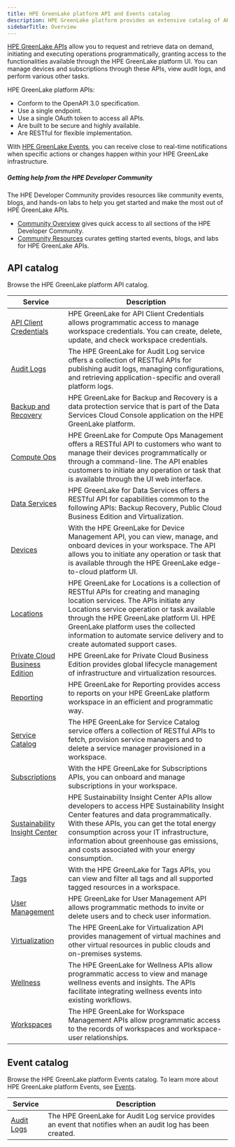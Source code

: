 ---
title: HPE GreenLake platform API and Events catalog
description: HPE GreenLake platform provides an extensive catalog of APIs and Events. By providing both API and Event functionality, HPE GreenLake offers a comprehensive developer toolkit that meets the diverse needs and use cases of HPE GreenLake administrators.
sidebarTitle: Overview
---

[HPE GreenLake APIs](/docs/greenlake/services/#api-catalog) allow you to request and retrieve data on demand, initiating and executing operations programmatically, granting access to the functionalities available through the HPE GreenLake platform UI. You can manage devices and subscriptions through these APIs, view audit logs, and perform various other tasks.

HPE GreenLake platform APIs:

* Conform to the OpenAPI 3.0 specification.
* Use a single endpoint.
* Use a single OAuth token to access all APIs.
* Are built to be secure and highly available.
* Are RESTful for flexible implementation.

With [HPE GreenLake Events](/docs/greenlake/services/#event-catalog), you can receive close to real-time notifications when specific actions or changes happen within your HPE GreenLake infrastructure.

##### Getting help from the HPE Developer Community

The HPE Developer Community provides resources like community events, blogs, and hands-on labs to help you get started and make the most out of HPE GreenLake APIs.

* [Community Overview](/docs/greenlake/community/) gives quick access to all sections of the HPE Developer Community.
* [Community Resources](/docs/greenlake/community/resources/) curates getting started events, blogs, and labs for HPE GreenLake APIs.


## API catalog

Browse the HPE GreenLake platform API catalog.

| Service | Description |
| --- | --- |
| [API Client Credentials](/docs/greenlake/services/credentials/public/) | HPE GreenLake for API Client Credentials allows programmatic access to manage workspace credentials. You can create, delete, update, and check workspace credentials. |
| [Audit Logs](/docs/greenlake/services/audit-logs/public/) | The HPE GreenLake for Audit Log service offers a collection of RESTful APIs for publishing audit logs, managing configurations, and retrieving application-specific and overall platform logs. |
| [Backup and Recovery](/docs/greenlake/services/backup-recovery/public/) | HPE GreenLake for Backup and Recovery is a data protection service that is part of the Data Services Cloud Console application on the HPE GreenLake platform. |
| [Compute Ops](/docs/greenlake/services/compute-ops-mgmt/public/) | HPE GreenLake for Compute Ops Management offers a RESTful API to customers who want to manage their devices programmatically or through a command-line. The API enables customers to initiate any operation or task that is available through the UI web interface. |
| [Data Services](/docs/greenlake/services/data-services/public/) | HPE GreenLake for Data Services offers a RESTful API for capabilities common to the following APIs: Backup Recovery, Public Cloud Business Edition and Virtualization. |
| [Devices](/docs/greenlake/services/device-management/public/) | With the HPE GreenLake for Device Management API, you can view, manage, and onboard devices in your workspace. The API allows you to initiate any operation or task that is available through the HPE GreenLake edge-to-cloud platform UI. |
| [Locations](/docs/greenlake/services/location-management/public/) | HPE GreenLake for Locations is a collection of RESTful APIs for creating and managing location services. The APIs initiate any Locations service operation or task available through the HPE GreenLake platform UI. HPE GreenLake platform uses the collected information to automate service delivery and to create automated support cases. |
| [Private Cloud Business Edition](/docs/greenlake/services/private-cloud-business/public/) | HPE GreenLake for Private Cloud Business Edition provides global lifecycle management of infrastructure and virtualization resources. |
| [Reporting](/docs/greenlake/services/reporting/public/) | HPE GreenLake for Reporting provides access to reports on your HPE GreenLake platform workspace in an efficient and programmatic way. |
| [Service Catalog](/docs/greenlake/services/service-catalog/public/) | The HPE GreenLake for Service Catalog service offers a collection of RESTful APIs to fetch, provision service managers and to delete a service manager provisioned in a workspace. |
| [Subscriptions](/docs/greenlake/services/subscription-management/public/) | With the HPE GreenLake for Subscriptions APIs, you can onboard and manage subscriptions in your workspace. |
| [Sustainability Insight Center](/docs/greenlake/services/sustainability/public/) | HPE Sustainability Insight Center APIs allow developers to access HPE Sustainability Insight Center features and data programmatically. With these APIs, you can get the total energy consumption across your IT infrastructure, information about greenhouse gas emissions, and costs associated with your energy consumption. |
| [Tags](/docs/greenlake/services/tags/public/) | With the HPE GreenLake for Tags APIs, you can view and filter all tags and all supported tagged resources in a workspace. |
| [User Management](/docs/greenlake/services/identity/public/) | HPE GreenLake for User Management API allows programmatic methods to invite or delete users and to check user information. |
| [Virtualization](/docs/greenlake/services/virtualization/public/) | The HPE GreenLake for Virtualization API provides management of virtual machines and other virtual resources in public clouds and on-premises systems. |
| [Wellness](/docs/greenlake/services/wellness/public/) | The HPE GreenLake for Wellness APIs allow programmatic access to view and manage wellness events and insights. The APIs facilitate integrating wellness events into existing workflows. |
| [Workspaces](/docs/greenlake/services/workspace/public/) | The HPE GreenLake for Workspace Management APIs allow programmatic access to the records of workspaces and workspace-user relationships. |


## Event catalog

Browse the HPE GreenLake platform Events catalog. To learn more about HPE GreenLake platform Events, see [Events](/docs/greenlake/services/event/public/events/).

| Service | Description |
| --- | --- |
| [Audit Logs](/docs/greenlake/services/audit-logs/public/catalog/audit-log-event-latest/overview/) | The HPE GreenLake for Audit Log service provides an event that notifies when an audit log has been created. |
